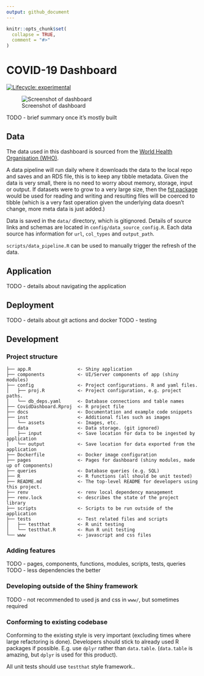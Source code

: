 ```yaml
---
output: github_document
---
```


<!-- README.md is generated from README.Rmd. Please edit that file -->

```r
knitr::opts_chunk$set(
  collapse = TRUE,
  comment = "#>"
)
```

# COVID-19 Dashboard

<!-- badges: start -->
[![Lifecycle: experimental](https://img.shields.io/badge/lifecycle-experimental-orange.svg)](https://lifecycle.r-lib.org/articles/stages.html#experimental)
<!-- badges: end -->

![Screenshot of dashboard](inst/assets/images/snapshot_sm.png)

TODO - brief summary once it's mostly built

## Data
The data used in this dashboard is sourced from the [World Health Organisation (WHO)](https://covid19.who.int/data).

A data pipeline will run daily where it downloads the data to the local repo
and saves and an RDS file, this is to keep any tibble metadata. Given the data
is very small, there is no need to worry about memory, storage, input or output.
If datasets were to grow to a very large size, then the 
[fst package](https://www.fstpackage.org/) would be used for reading and writing
and resulting files will be coerced to tibble (which is a very fast operation 
given the underlying data doesn't change, more meta data is just added.)

Data is saved in the `data/` directory, which is gitignored. Details of source
links and schemas are located in `config/data_source_config.R`. Each data source
has information for `url`, `col_types` and `output_path`.

`scripts/data_pipeline.R` can be used to manually trigger the refresh of the 
data.

## Application
TODO - details about navigating the application

## Deployment
TODO - details about git actions and docker
TODO - testing

## Development

### Project structure
```
├── app.R                 <- Shiny application
├── components            <- UI/Server components of app (shiny modules)
├── config                <- Project configurations. R and yaml files.
│   ├── proj.R            <- Project configuration, e.g. project paths.  
│   └── db_deps.yaml      <- Database connections and table names  
├── CovidDashboard.Rproj  <- R project file
├── docs                  <- Documentation and example code snippets
├── inst                  <- Additional files such as images
│   └── assets            <- Images, etc.
├── data                  <- Data storage. (git ignored)
│   ├── input             <- Save location for data to be ingested by application
│   └── output            <- Save location for data exported from the application
├── Dockerfile            <- Docker image configuration
├── pages                 <- Pages for dashboard (shiny modules, made up of components)
├── queries               <- Database queries (e.g. SQL)
├── R                     <- R functions (all should be unit tested)
├── README.md             <- The top-level README for developers using this project.
├── renv                  <- renv local dependency management
├── renv.lock             <- describes the state of the project library
├── scripts               <- Scripts to be run outside of the application
├── tests                 <- Test related files and scripts
│   ├── testthat          <- R unit testing
│   └── testthat.R        <- Run R unit testing
└── www                   <- javascript and css files
```

### Adding features
TODO - pages, components, functions, modules, scripts, tests, queries
TODO - less dependencies the better

### Developing outside of the Shiny framework
TODO - not recommended to used js and css in `www/`, but sometimes required

### Conforming to existing codebase
Conforming to the existing style is very important (excluding times where large
refactoring is done). Developers should stick to already used R packages if 
possible. E.g. use `dplyr` rather than `data.table`. (`data.table` is amazing, 
but `dplyr` is used for this product).

All unit tests should use `testthat` style framework..

